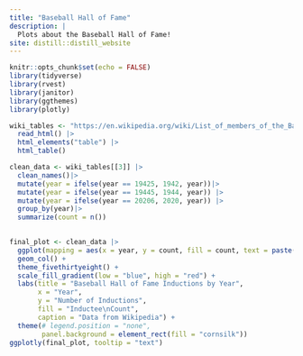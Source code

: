 ```yaml
---
title: "Baseball Hall of Fame"
description: |
  Plots about the Baseball Hall of Fame!
site: distill::distill_website
---
```


```r
knitr::opts_chunk$set(echo = FALSE)
library(tidyverse)
library(rvest)
library(janitor)
library(ggthemes)
library(plotly)
```

```r
wiki_tables <- "https://en.wikipedia.org/wiki/List_of_members_of_the_Baseball_Hall_of_Fame"|>
  read_html() |>
  html_elements("table") |>
  html_table()
```

```r
clean_data <- wiki_tables[[3]] |>
  clean_names()|>
  mutate(year = ifelse(year == 19425, 1942, year))|>
  mutate(year = ifelse(year == 19445, 1944, year)) |> 
  mutate(year = ifelse(year == 20206, 2020, year)) |>
  group_by(year)|>
  summarize(count = n())
  
```

```r
final_plot <- clean_data |>
  ggplot(mapping = aes(x = year, y = count, fill = count, text = paste("Year:", year, "\n", "Inductions:", count)))+
  geom_col() + 
  theme_fivethirtyeight() +
  scale_fill_gradient(low = "blue", high = "red") +
  labs(title = "Baseball Hall of Fame Inductions by Year",
       x = "Year",
       y = "Number of Inductions",
       fill = "Inductee\nCount",
       caption = "Data from Wikipedia") +
  theme(# legend.position = "none",
        panel.background = element_rect(fill = "cornsilk"))
ggplotly(final_plot, tooltip = "text")
```


